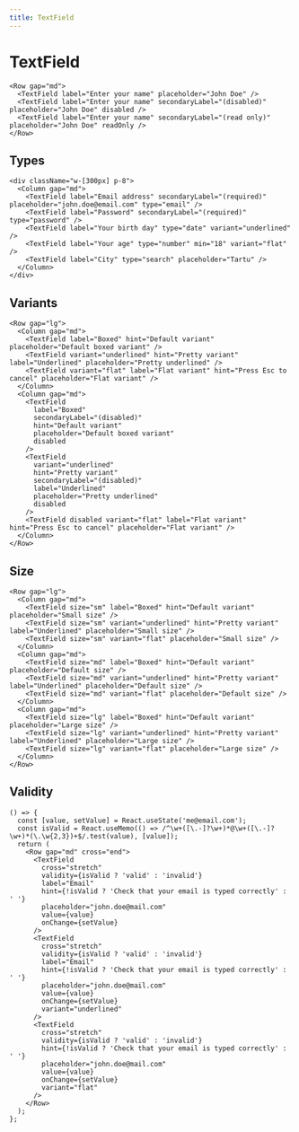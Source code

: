 ```yaml
---
title: TextField
---
```


# TextField

```tsx preview
<Row gap="md">
  <TextField label="Enter your name" placeholder="John Doe" />
  <TextField label="Enter your name" secondaryLabel="(disabled)" placeholder="John Doe" disabled />
  <TextField label="Enter your name" secondaryLabel="(read only)" placeholder="John Doe" readOnly />
</Row>
```

## Types

```tsx preview
<div className="w-[300px] p-8">
  <Column gap="md">
    <TextField label="Email address" secondaryLabel="(required)" placeholder="john.doe@email.com" type="email" />
    <TextField label="Password" secondaryLabel="(required)" type="password" />
    <TextField label="Your birth day" type="date" variant="underlined" />
    <TextField label="Your age" type="number" min="18" variant="flat" />
    <TextField label="City" type="search" placeholder="Tartu" />
  </Column>
</div>
```

## Variants

```tsx preview
<Row gap="lg">
  <Column gap="md">
    <TextField label="Boxed" hint="Default variant" placeholder="Default boxed variant" />
    <TextField variant="underlined" hint="Pretty variant" label="Underlined" placeholder="Pretty underlined" />
    <TextField variant="flat" label="Flat variant" hint="Press Esc to cancel" placeholder="Flat variant" />
  </Column>
  <Column gap="md">
    <TextField
      label="Boxed"
      secondaryLabel="(disabled)"
      hint="Default variant"
      placeholder="Default boxed variant"
      disabled
    />
    <TextField
      variant="underlined"
      hint="Pretty variant"
      secondaryLabel="(disabled)"
      label="Underlined"
      placeholder="Pretty underlined"
      disabled
    />
    <TextField disabled variant="flat" label="Flat variant" hint="Press Esc to cancel" placeholder="Flat variant" />
  </Column>
</Row>
```

## Size

```tsx preview
<Row gap="lg">
  <Column gap="md">
    <TextField size="sm" label="Boxed" hint="Default variant" placeholder="Small size" />
    <TextField size="sm" variant="underlined" hint="Pretty variant" label="Underlined" placeholder="Small size" />
    <TextField size="sm" variant="flat" placeholder="Small size" />
  </Column>
  <Column gap="md">
    <TextField size="md" label="Boxed" hint="Default variant" placeholder="Default size" />
    <TextField size="md" variant="underlined" hint="Pretty variant" label="Underlined" placeholder="Default size" />
    <TextField size="md" variant="flat" placeholder="Default size" />
  </Column>
  <Column gap="md">
    <TextField size="lg" label="Boxed" hint="Default variant" placeholder="Large size" />
    <TextField size="lg" variant="underlined" hint="Pretty variant" label="Underlined" placeholder="Large size" />
    <TextField size="lg" variant="flat" placeholder="Large size" />
  </Column>
</Row>
```

## Validity

```tsx preview
() => {
  const [value, setValue] = React.useState('me@email.com');
  const isValid = React.useMemo(() => /^\w+([\.-]?\w+)*@\w+([\.-]?\w+)*(\.\w{2,3})+$/.test(value), [value]);
  return (
    <Row gap="md" cross="end">
      <TextField
        cross="stretch"
        validity={isValid ? 'valid' : 'invalid'}
        label="Email"
        hint={!isValid ? 'Check that your email is typed correctly' : ' '}
        placeholder="john.doe@mail.com"
        value={value}
        onChange={setValue}
      />
      <TextField
        cross="stretch"
        validity={isValid ? 'valid' : 'invalid'}
        label="Email"
        hint={!isValid ? 'Check that your email is typed correctly' : ' '}
        placeholder="john.doe@mail.com"
        value={value}
        onChange={setValue}
        variant="underlined"
      />
      <TextField
        cross="stretch"
        validity={isValid ? 'valid' : 'invalid'}
        hint={!isValid ? 'Check that your email is typed correctly' : ' '}
        placeholder="john.doe@mail.com"
        value={value}
        onChange={setValue}
        variant="flat"
      />
    </Row>
  );
};
```
